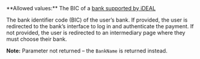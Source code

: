 <ParamField body="Bic" type="string" >     
**Allowed values:** The BIC of a <a href="/guides/payment-methods/ideal">bank supported by iDEAL</a>

The bank identifier code (BIC) of the user’s bank. If provided, the user is redirected to the bank’s interface to log in and authenticate the payment. If not provided, the user is redirected to an intermediary page where they must choose their bank.  

**Note:** Parameter not returned – the `BankName` is returned instead.
</ParamField>